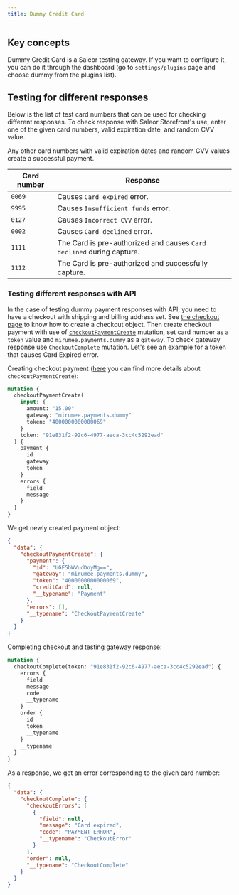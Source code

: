 ```yaml
---
title: Dummy Credit Card
---
```


## Key concepts

Dummy Credit Card is a Saleor testing gateway. If you want to configure it, you can do it
through the dashboard (go to `settings/plugins` page and choose dummy from the plugins list).

## Testing for different responses

Below is the list of test card numbers that can be used for checking different responses. To check response with Saleor Storefront's use, enter one of the given card numbers, valid expiration date, and random CVV value.

Any other card numbers with valid expiration dates and random CVV values create a successful payment.

| Card number | Response                                                              |
| ----------- | --------------------------------------------------------------------- |
| `0069`      | Causes `Card expired` error.                                          |
| `9995`      | Causes `Insufficient funds` error.                                    |
| `0127`      | Causes `Incorrect CVV` error.                                         |
| `0002`      | Causes `Card declined` error.                                         |
| `1111`      | The Card is pre-authorized and causes `Card declined` during capture. |
| `1112`      | The Card is pre-authorized and successfully capture.                  |

### Testing different responses with API

In the case of testing dummy payment responses with API, you need to have a checkout with shipping and billing address set. See [the checkout page](developer/checkout/overview.mdx#creating-a-checkout-session)
to know how to create a checkout object.
Then create checkout payment with use of [`checkoutPaymentCreate`](docs/api-reference/checkout/mutations/checkout-payment-create.mdx) mutation,
set card number as a `token` value and `mirumee.payments.dummy` as a `gateway`.
To check gateway response use `CheckoutComplete` mutation.
Let's see an example for a token that causes Card Expired error.

Creating checkout payment ([here](/developer/checkout/finalizing.mdx)
you can find more details about `checkoutPaymentCreate`):

```graphql {2-9}
mutation {
  checkoutPaymentCreate(
    input: {
      amount: "15.00"
      gateway: "mirumee.payments.dummy"
      token: "4000000000000069"
    }
    token: "91e831f2-92c6-4977-aeca-3cc4c5292ead"
  ) {
    payment {
      id
      gateway
      token
    }
    errors {
      field
      message
    }
  }
}
```

We get newly created payment object:

```json
{
  "data": {
    "checkoutPaymentCreate": {
      "payment": {
        "id": "UGF5bWVudDoyMg==",
        "gateway": "mirumee.payments.dummy",
        "token": "4000000000000069",
        "creditCard": null,
        "__typename": "Payment"
      },
      "errors": [],
      "__typename": "CheckoutPaymentCreate"
    }
  }
}
```

Completing checkout and testing gateway response:

```graphql {2-4}
mutation {
  checkoutComplete(token: "91e831f2-92c6-4977-aeca-3cc4c5292ead") {
    errors {
      field
      message
      code
      __typename
    }
    order {
      id
      token
      __typename
    }
    __typename
  }
}
```

As a response, we get an error corresponding to the given card number:

```json {7-8}
{
  "data": {
    "checkoutComplete": {
      "checkoutErrors": [
        {
          "field": null,
          "message": "Card expired",
          "code": "PAYMENT_ERROR",
          "__typename": "CheckoutError"
        }
      ],
      "order": null,
      "__typename": "CheckoutComplete"
    }
  }
}
```
